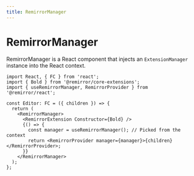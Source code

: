 ```yaml
---
title: RemirrorManager
---
```


# RemirrorManager

RemirrorManager is a React component that injects an `ExtensionManager` instance into the React context.

```tsx
import React, { FC } from 'react';
import { Bold } from '@remirror/core-extensions';
import { useRemirrorManager, RemirrorProvider } from '@remirror/react';

const Editor: FC = ({ children }) => {
  return (
    <RemirrorManager>
      <RemirrorExtension Constructor={Bold} />
      {() => {
        const manager = useRemirrorManager(); // Picked from the context
        return <RemirrorProvider manager={manager}>{children}</RemirrorProvider>;
      }}
    </RemirrorManager>
  );
};
```
